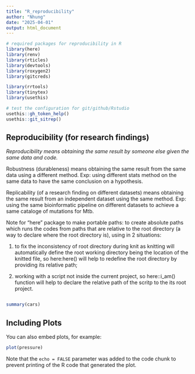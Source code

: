 ```yaml
---
title: "R_reproducibility"
author: "Nhung"
date: "2025-04-01"
output: html_document
---
```


```r

# required packages for reproducibility in R
library(here)
library(renv)
library(rticles)
library(devtools)
library(roxygen2)
library(gitcreds)

library(rrtools)
library(tinytex)
library(usethis)

# test the configuration for git/github/Rstudio
usethis::gh_token_help()
usethis::git_sitrep()

```
## Reproducibility (for research findings)

*Reproducibility means obtaining the same result by someone else given the same data and code.*

Robustness (durableness) means obtaining the same result from the same data using a different method. Exp: using different stats method on the same data to have the same conclusion on a hypothesis.

Replicability (of a research finding on different datasets) means obtaining the same result from an independent dataset using the same method. Exp: using the same bioinformatic pipeline on different datasets to achieve a same cataloge of mutations for Mtb.

Note for "here" package to make portable paths: to create absolute paths which runs the codes from paths that are relative to the root directory (a way to declare where the root directory is), using in 2 situations: 

(1) to fix the inconsistency of root directory during knit as knitting will automatically define the root working directory being the location of the knitted file, so here:here() will help to redefine the root directory by providing its relative path; 

(2) working with a script not inside the current project, so here::i_am() function will help to declare the relative path of the scritp to the its root project.

```r

```





```r
summary(cars)
```

## Including Plots

You can also embed plots, for example:

```r
plot(pressure)
```

Note that the `echo = FALSE` parameter was added to the code chunk to prevent printing of the R code that generated the plot.
